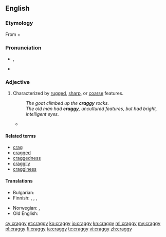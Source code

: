 ==English==
{{was wotd|2008|July|24}}

===Etymology===
From {{term|crag|lang=en}} + {{term|-y|lang=en}}

===Pronunciation===
* {{a|UK|US}} {{IPA|/kɹæɡi/}}, {{X-SAMPA|/kr{gi/}}
* {{audio|en-us-craggy.ogg|Audio (US)}}

===Adjective===
{{en-adj|craggi|er}}

# Characterized by [[rugged]], [[sharp]], or [[coarse]] features.
#: ''The goat climbed up the '''craggy''' rocks.''
#: ''The old man had '''craggy''', uncultured features, but had bright, intelligent eyes.''
#* {{quote-news
|year=2012
|date=May 24
|author=Nathan Rabin
|title=Film: Reviews: Men In Black 3
|work=The Onion AV Club
|url=http://www.avclub.com/articles/men-in-black-3,75576/
|page=
|passage=Jones’ sad eyes betray a pervasive pain his purposefully spare dialogue only hints at, while the perfectly cast Brolin conveys hints of playfulness and warmth while staying true to the '''craggy''' stoicism at the character’s core. }}

====Related terms====
* [[crag]]
* [[cragged]]
* [[craggedness]]
* [[craggily]]
* [[cragginess]]

====Translations====
{{trans-top|characterized by rugged etc. features}}
* Bulgarian: {{t+|bg|скалист}}
* Finnish: {{t-|fi|louhikkoinen}}, {{t+|fi|karkea}}, {{t-|fi|karkeapiirteinen}}, {{t+|fi|kirveellä veistetty}}
{{trans-mid}}
* Norwegian: {{t-|no|forrevet}}, {{t-|no|klippefull}}
* Old English: {{t-|ang|scylfig}}
{{trans-bottom}}

[[cy:craggy]]
[[et:craggy]]
[[ko:craggy]]
[[io:craggy]]
[[kn:craggy]]
[[ml:craggy]]
[[my:craggy]]
[[pl:craggy]]
[[fi:craggy]]
[[ta:craggy]]
[[te:craggy]]
[[vi:craggy]]
[[zh:craggy]]
